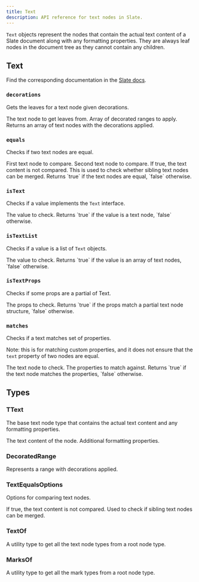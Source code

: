 ```yaml
---
title: Text
description: API reference for text nodes in Slate.
---
```


`Text` objects represent the nodes that contain the actual text content of a Slate document along with any formatting properties. They are always leaf nodes in the document tree as they cannot contain any children.

## Text

Find the corresponding documentation in the [Slate docs](https://docs.slatejs.org/api/nodes/text).

### `decorations`

Gets the leaves for a text node given decorations.

<APIParameters>
  <APIItem name="node" type="TText">
    The text node to get leaves from.
  </APIItem>
  <APIItem name="decorations" type="DecoratedRange[]">
    Array of decorated ranges to apply.
  </APIItem>
</APIParameters>
<APIReturns>
  Returns an array of text nodes with the decorations applied.
</APIReturns>

### `equals`

Checks if two text nodes are equal.

<APIParameters>
  <APIItem name="text" type="TText">
    First text node to compare.
  </APIItem>
  <APIItem name="another" type="TText">
    Second text node to compare.
  </APIItem>
  <APIItem name="options" type="TextEqualsOptions" optional>
    <APISubList>
      <APISubListItem parent="options" name="loose" type="boolean" optional>
        If true, the text content is not compared. This is used to check whether sibling text nodes can be merged.
      </APISubListItem>
    </APISubList>
  </APIItem>
</APIParameters>
<APIReturns>
  Returns `true` if the text nodes are equal, `false` otherwise.
</APIReturns>

### `isText`

Checks if a value implements the `Text` interface.

<APIParameters>
  <APIItem name="value" type="any">
    The value to check.
  </APIItem>
</APIParameters>
<APIReturns>
  Returns `true` if the value is a text node, `false` otherwise.
</APIReturns>

### `isTextList`

Checks if a value is a list of `Text` objects.

<APIParameters>
  <APIItem name="value" type="any">
    The value to check.
  </APIItem>
</APIParameters>
<APIReturns>
  Returns `true` if the value is an array of text nodes, `false` otherwise.
</APIReturns>

### `isTextProps`

Checks if some props are a partial of Text.

<APIParameters>
  <APIItem name="props" type="any">
    The props to check.
  </APIItem>
</APIParameters>
<APIReturns>
  Returns `true` if the props match a partial text node structure, `false` otherwise.
</APIReturns>

### `matches`

Checks if a text matches set of properties.

Note: this is for matching custom properties, and it does not ensure that the `text` property of two nodes are equal.

<APIParameters>
  <APIItem name="text" type="TText">
    The text node to check.
  </APIItem>
  <APIItem name="props" type="Partial<TText>">
    The properties to match against.
  </APIItem>
</APIParameters>
<APIReturns>
  Returns `true` if the text node matches the properties, `false` otherwise.
</APIReturns>

## Types

### TText

The base text node type that contains the actual text content and any formatting properties.

<APIAttributes>
<APIItem name="text" type="string">
  The text content of the node.
</APIItem>
<APIItem name="[key: string]" type="any">
  Additional formatting properties.
</APIItem>
</APIAttributes>

### DecoratedRange

Represents a range with decorations applied.

### TextEqualsOptions

Options for comparing text nodes.

<APIAttributes>
<APIItem name="loose" type="boolean" optional>
  If true, the text content is not compared. Used to check if sibling text nodes can be merged.
</APIItem>
</APIAttributes>

### TextOf<N>

A utility type to get all the text node types from a root node type.

### MarksOf<N>

A utility type to get all the mark types from a root node type.
